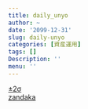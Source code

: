 ```yaml
---
title: daily_unyo
author: ~
date: '2099-12-31'
slug: daily-unyo
categories: [資産運用]
tags: []
Description: ''
menu: ''
---
```


[±2σ](./+-2sigma_ver1.html)  
[zandaka](./zandaka.html)
